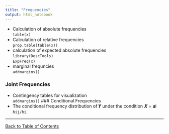 ```yaml
---
title: "Frequencies"
output: html_notebook
---
```


- Calculation of absolute frequencies <br> `table(x)`
- Calculation of relative frequencies <br>`prop.table(table(x))`
- calculation of expected absolute frequencies <br>`library(DescTools)` <br>`ExpFreq(x)`
- marginal frequncies <br>`addmargins()`

### Joint Frequencies
- Contingency tables for visualization <br>`addmargins()`
### Conditional Frequencies
- The conditional frequency distribution of 𝒀 under the condition 𝑿 = 𝒂i <br> `hij/hi`.

---
[Back to Table of Contents](../)